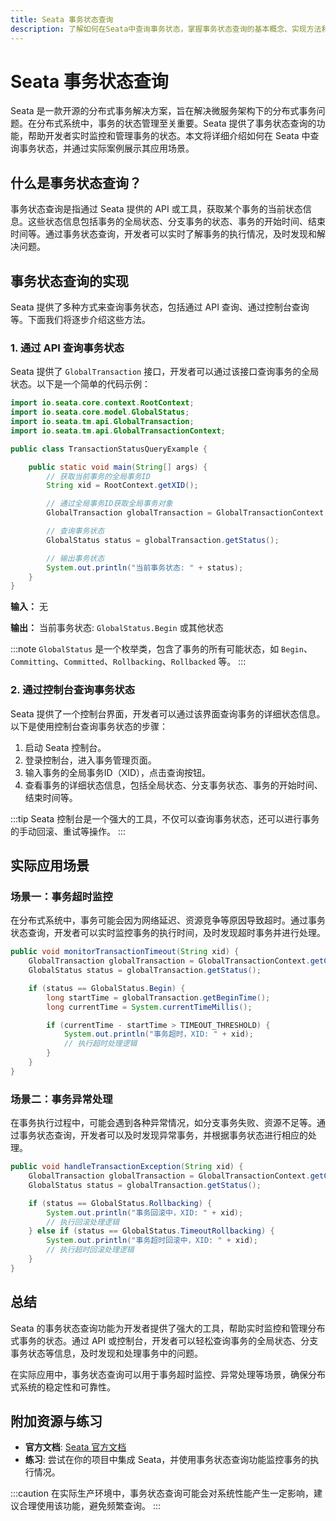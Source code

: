 ```yaml
---
title: Seata 事务状态查询
description: 了解如何在Seata中查询事务状态，掌握事务状态查询的基本概念、实现方法和实际应用场景。
---
```


# Seata 事务状态查询

Seata 是一款开源的分布式事务解决方案，旨在解决微服务架构下的分布式事务问题。在分布式系统中，事务的状态管理至关重要。Seata 提供了事务状态查询的功能，帮助开发者实时监控和管理事务的状态。本文将详细介绍如何在 Seata 中查询事务状态，并通过实际案例展示其应用场景。

## 什么是事务状态查询？

事务状态查询是指通过 Seata 提供的 API 或工具，获取某个事务的当前状态信息。这些状态信息包括事务的全局状态、分支事务的状态、事务的开始时间、结束时间等。通过事务状态查询，开发者可以实时了解事务的执行情况，及时发现和解决问题。

## 事务状态查询的实现

Seata 提供了多种方式来查询事务状态，包括通过 API 查询、通过控制台查询等。下面我们将逐步介绍这些方法。

### 1. 通过 API 查询事务状态

Seata 提供了 `GlobalTransaction` 接口，开发者可以通过该接口查询事务的全局状态。以下是一个简单的代码示例：

```java
import io.seata.core.context.RootContext;
import io.seata.core.model.GlobalStatus;
import io.seata.tm.api.GlobalTransaction;
import io.seata.tm.api.GlobalTransactionContext;

public class TransactionStatusQueryExample {

    public static void main(String[] args) {
        // 获取当前事务的全局事务ID
        String xid = RootContext.getXID();

        // 通过全局事务ID获取全局事务对象
        GlobalTransaction globalTransaction = GlobalTransactionContext.getCurrentOrCreate();

        // 查询事务状态
        GlobalStatus status = globalTransaction.getStatus();

        // 输出事务状态
        System.out.println("当前事务状态: " + status);
    }
}
```

**输入：** 无

**输出：** 当前事务状态: `GlobalStatus.Begin` 或其他状态

:::note
`GlobalStatus` 是一个枚举类，包含了事务的所有可能状态，如 `Begin`、`Committing`、`Committed`、`Rollbacking`、`Rollbacked` 等。
:::

### 2. 通过控制台查询事务状态

Seata 提供了一个控制台界面，开发者可以通过该界面查询事务的详细状态信息。以下是使用控制台查询事务状态的步骤：

1. 启动 Seata 控制台。
2. 登录控制台，进入事务管理页面。
3. 输入事务的全局事务ID（XID），点击查询按钮。
4. 查看事务的详细状态信息，包括全局状态、分支事务状态、事务的开始时间、结束时间等。

:::tip
Seata 控制台是一个强大的工具，不仅可以查询事务状态，还可以进行事务的手动回滚、重试等操作。
:::

## 实际应用场景

### 场景一：事务超时监控

在分布式系统中，事务可能会因为网络延迟、资源竞争等原因导致超时。通过事务状态查询，开发者可以实时监控事务的执行时间，及时发现超时事务并进行处理。

```java
public void monitorTransactionTimeout(String xid) {
    GlobalTransaction globalTransaction = GlobalTransactionContext.getCurrentOrCreate();
    GlobalStatus status = globalTransaction.getStatus();

    if (status == GlobalStatus.Begin) {
        long startTime = globalTransaction.getBeginTime();
        long currentTime = System.currentTimeMillis();

        if (currentTime - startTime > TIMEOUT_THRESHOLD) {
            System.out.println("事务超时，XID: " + xid);
            // 执行超时处理逻辑
        }
    }
}
```

### 场景二：事务异常处理

在事务执行过程中，可能会遇到各种异常情况，如分支事务失败、资源不足等。通过事务状态查询，开发者可以及时发现异常事务，并根据事务状态进行相应的处理。

```java
public void handleTransactionException(String xid) {
    GlobalTransaction globalTransaction = GlobalTransactionContext.getCurrentOrCreate();
    GlobalStatus status = globalTransaction.getStatus();

    if (status == GlobalStatus.Rollbacking) {
        System.out.println("事务回滚中，XID: " + xid);
        // 执行回滚处理逻辑
    } else if (status == GlobalStatus.TimeoutRollbacking) {
        System.out.println("事务超时回滚中，XID: " + xid);
        // 执行超时回滚处理逻辑
    }
}
```

## 总结

Seata 的事务状态查询功能为开发者提供了强大的工具，帮助实时监控和管理分布式事务的状态。通过 API 或控制台，开发者可以轻松查询事务的全局状态、分支事务状态等信息，及时发现和处理事务中的问题。

在实际应用中，事务状态查询可以用于事务超时监控、异常处理等场景，确保分布式系统的稳定性和可靠性。

## 附加资源与练习

- **官方文档**: [Seata 官方文档](https://seata.io/zh-cn/docs/overview/what-is-seata.html)
- **练习**: 尝试在你的项目中集成 Seata，并使用事务状态查询功能监控事务的执行情况。

:::caution
在实际生产环境中，事务状态查询可能会对系统性能产生一定影响，建议合理使用该功能，避免频繁查询。
:::